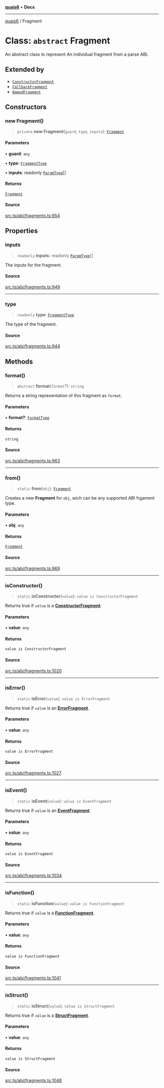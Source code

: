 [**quais6**](../README.md) • **Docs**

***

[quais6](../globals.md) / Fragment

# Class: `abstract` Fragment

An abstract class to represent An individual fragment from a parse ABI.

## Extended by

- [`ConstructorFragment`](ConstructorFragment.md)
- [`FallbackFragment`](FallbackFragment.md)
- [`NamedFragment`](NamedFragment.md)

## Constructors

### new Fragment()

> `private` **new Fragment**(`guard`, `type`, `inputs`): [`Fragment`](Fragment.md)

#### Parameters

• **guard**: `any`

• **type**: [`FragmentType`](../type-aliases/FragmentType.md)

• **inputs**: readonly [`ParamType`](ParamType.md)[]

#### Returns

[`Fragment`](Fragment.md)

#### Source

[src.ts/abi/fragments.ts:954](https://github.com/dominant-strategies/quais-6.js/blob/aca1855329c3946c627ab7f16ac5304cea7d20c5/src.ts/abi/fragments.ts#L954)

## Properties

### inputs

> `readonly` **inputs**: readonly [`ParamType`](ParamType.md)[]

The inputs for the fragment.

#### Source

[src.ts/abi/fragments.ts:949](https://github.com/dominant-strategies/quais-6.js/blob/aca1855329c3946c627ab7f16ac5304cea7d20c5/src.ts/abi/fragments.ts#L949)

***

### type

> `readonly` **type**: [`FragmentType`](../type-aliases/FragmentType.md)

The type of the fragment.

#### Source

[src.ts/abi/fragments.ts:944](https://github.com/dominant-strategies/quais-6.js/blob/aca1855329c3946c627ab7f16ac5304cea7d20c5/src.ts/abi/fragments.ts#L944)

## Methods

### format()

> `abstract` **format**(`format`?): `string`

Returns a string representation of this fragment as `format`.

#### Parameters

• **format?**: [`FormatType`](../type-aliases/FormatType.md)

#### Returns

`string`

#### Source

[src.ts/abi/fragments.ts:963](https://github.com/dominant-strategies/quais-6.js/blob/aca1855329c3946c627ab7f16ac5304cea7d20c5/src.ts/abi/fragments.ts#L963)

***

### from()

> `static` **from**(`obj`): [`Fragment`](Fragment.md)

Creates a new **Fragment** for `obj`, wich can be any supported
 ABI frgament type.

#### Parameters

• **obj**: `any`

#### Returns

[`Fragment`](Fragment.md)

#### Source

[src.ts/abi/fragments.ts:969](https://github.com/dominant-strategies/quais-6.js/blob/aca1855329c3946c627ab7f16ac5304cea7d20c5/src.ts/abi/fragments.ts#L969)

***

### isConstructor()

> `static` **isConstructor**(`value`): `value is ConstructorFragment`

Returns true if `value` is a [**ConstructorFragment**](ConstructorFragment.md).

#### Parameters

• **value**: `any`

#### Returns

`value is ConstructorFragment`

#### Source

[src.ts/abi/fragments.ts:1020](https://github.com/dominant-strategies/quais-6.js/blob/aca1855329c3946c627ab7f16ac5304cea7d20c5/src.ts/abi/fragments.ts#L1020)

***

### isError()

> `static` **isError**(`value`): `value is ErrorFragment`

Returns true if `value` is an [**ErrorFragment**](ErrorFragment.md).

#### Parameters

• **value**: `any`

#### Returns

`value is ErrorFragment`

#### Source

[src.ts/abi/fragments.ts:1027](https://github.com/dominant-strategies/quais-6.js/blob/aca1855329c3946c627ab7f16ac5304cea7d20c5/src.ts/abi/fragments.ts#L1027)

***

### isEvent()

> `static` **isEvent**(`value`): `value is EventFragment`

Returns true if `value` is an [**EventFragment**](EventFragment.md).

#### Parameters

• **value**: `any`

#### Returns

`value is EventFragment`

#### Source

[src.ts/abi/fragments.ts:1034](https://github.com/dominant-strategies/quais-6.js/blob/aca1855329c3946c627ab7f16ac5304cea7d20c5/src.ts/abi/fragments.ts#L1034)

***

### isFunction()

> `static` **isFunction**(`value`): `value is FunctionFragment`

Returns true if `value` is a [**FunctionFragment**](FunctionFragment.md).

#### Parameters

• **value**: `any`

#### Returns

`value is FunctionFragment`

#### Source

[src.ts/abi/fragments.ts:1041](https://github.com/dominant-strategies/quais-6.js/blob/aca1855329c3946c627ab7f16ac5304cea7d20c5/src.ts/abi/fragments.ts#L1041)

***

### isStruct()

> `static` **isStruct**(`value`): `value is StructFragment`

Returns true if `value` is a [**StructFragment**](StructFragment.md).

#### Parameters

• **value**: `any`

#### Returns

`value is StructFragment`

#### Source

[src.ts/abi/fragments.ts:1048](https://github.com/dominant-strategies/quais-6.js/blob/aca1855329c3946c627ab7f16ac5304cea7d20c5/src.ts/abi/fragments.ts#L1048)
